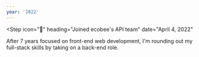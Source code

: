 ```yaml
---
year: '2022'
---
```


<Step
  icon="📡"
  heading="Joined ecobee's API team"
  date="April 4, 2022"
>

After 7 years focused on front-end web development, I'm rounding out my full-stack skills by taking on a back-end role.

</Step>
